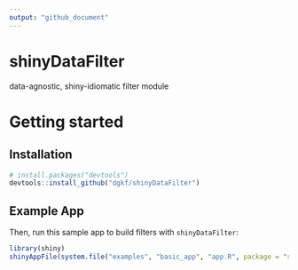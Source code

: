```yaml
---
output: "github_document"
---
```


# shinyDataFilter

data-agnostic, shiny-idiomatic filter module

# Getting started

## Installation

```r
# install.packages("devtools")
devtools::install_github("dgkf/shinyDataFilter")
```

## Example App

Then, run this sample app to build filters with `shinyDataFilter`:


```r
library(shiny)
shinyAppFile(system.file("examples", "basic_app", "app.R", package = "shinyDataFilter"))
```
